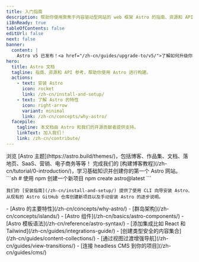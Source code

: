 ```yaml
---
title: 入门指南
description: 帮助你使用聚焦于内容驱动型网站的 web 框架 Astro 的指南、资源和 API 参考信息。
i18nReady: true
tableOfContents: false
editUrl: false
next: false
banner:
  content: |
    Astro v5 已发布！<a href="/zh-cn/guides/upgrade-to/v5/">了解如何升级你的网站</a>！
hero:
  title: Astro 文档
  tagline: 指南、资源和 API 参考，帮助你使用 Astro 进行构建。
  actions:
    - text: 安装 Astro
      icon: rocket
      link: /zh-cn/install-and-setup/
    - text: 了解 Astro 的特性
      icon: right-arrow
      variant: minimal
      link: /zh-cn/concepts/why-astro/
  facepile:
    tagline: 本文档由 Astro 和我们的开源贡献者提供支持。
    linkText: 加入我们！
    link: /zh-cn/contribute/
---
```



<CardGrid>
  <Card title="你可以用 Astro 构建什么？" icon="laptop">
    浏览 [Astro 主题](https://astro.build/themes/)，包括博客、作品集、文档、落地页、SaaS、营销、电子商务等等！
  </Card>

  <Card title="观看导览" icon="star">
    完成我们的 [构建博客教程](/zh-cn/tutorial/0-introduction/)，学习基础知识并创建你的第一个 Astro 网站。
  </Card>

  <SplitCard title="开始一个新项目" icon="rocket">
    ```sh
    # 使用 npm 创建一个新项目
    npm create astro@latest
    ```
    
    我们的 [安装指南](/zh-cn/install-and-setup/) 提供了使用 CLI 向导安装 Astro、从现有的 Astro GitHub 仓库创建新项目以及手动安装 Astro 的逐步说明。
  </SplitCard>

  <ListCard title="学习" icon="open-book">
    - [Astro 的主要特性](/zh-cn/concepts/why-astro/)
    - [群岛架构](/zh-cn/concepts/islands/)
    - [Astro 组件](/zh-cn/basics/astro-components/)
    - [Astro 模板语法](/zh-cn/reference/astro-syntax/)
  </ListCard>

  <ListCard title="扩展" icon="puzzle">
    - [添加集成比如 React 和 Tailwind](/zh-cn/guides/integrations-guide/)
    - [创建类型安全的内容集合](/zh-cn/guides/content-collections/)
    - [通过视图过渡增强导航](/zh-cn/guides/view-transitions/)
    - [连接 headless CMS 到你的项目](/zh-cn/guides/cms/)
  </ListCard>
</CardGrid>

<Discord title="有疑问或想参与其中？" cta="加入我们的 Discord"/>
